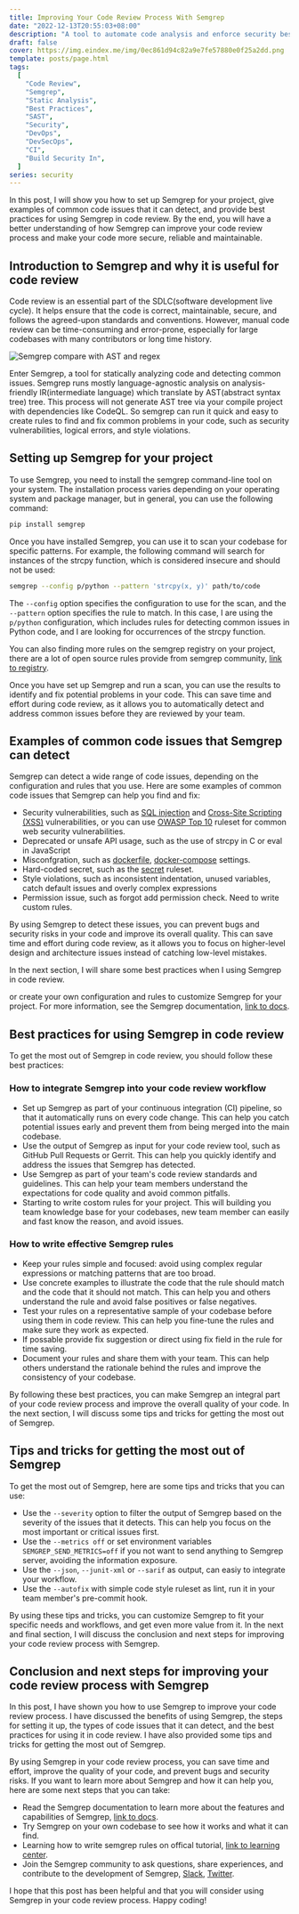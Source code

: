 ```yaml
---
title: Improving Your Code Review Process With Semgrep
date: "2022-12-13T20:55:03+08:00"
description: "A tool to automate code analysis and enforce security best practices. Helps developers write better code faster."
draft: false
cover: https://img.eindex.me/img/0ec861d94c82a9e7fe57880e0f25a2dd.png
template: posts/page.html
tags:
  [
    "Code Review",
    "Semgrep",
    "Static Analysis",
    "Best Practices",
    "SAST",
    "Security",
    "DevOps",
    "DevSecOps",
    "CI",
    "Build Security In",
  ]
series: security
---
```


In this post, I will show you how to set up Semgrep for your project, give examples of common code issues that it can detect, and provide best practices for using Semgrep in code review. By the end, you will have a better understanding of how Semgrep can improve your code review process and make your code more secure, reliable and maintainable.

## Introduction to Semgrep and why it is useful for code review

Code review is an essential part of the SDLC(software development live cycle). It helps ensure that the code is correct, maintainable, secure, and follows the agreed-upon standards and conventions. However, manual code review can be time-consuming and error-prone, especially for large codebases with many contributors or long time history.

<more />

![Semgrep compare with AST and regex](https://img.eindex.me/img/e23bd0bbaf9d2513d3d26042b1aa702b.png)

Enter Semgrep, a tool for statically analyzing code and detecting common issues. Semgrep runs mostly language-agnostic analysis on analysis-friendly IR(intermediate language) which translate by AST(abstract syntax tree) tree. This process will not generate AST tree via your compile project with dependencies like CodeQL. So semgrep can run it quick and easy to create rules to find and fix common problems in your code, such as security vulnerabilities, logical errors, and style violations.

## Setting up Semgrep for your project

To use Semgrep, you need to install the semgrep command-line tool on your system. The installation process varies depending on your operating system and package manager, but in general, you can use the following command:

```bash
pip install semgrep
```

Once you have installed Semgrep, you can use it to scan your codebase for specific patterns. For example, the following command will search for instances of the strcpy function, which is considered insecure and should not be used:

```bash
semgrep --config p/python --pattern 'strcpy(x, y)' path/to/code
```

The `--config` option specifies the configuration to use for the scan, and the `--pattern` option specifies the rule to match. In this case, I are using the `p/python` configuration, which includes rules for detecting common issues in Python code, and I are looking for occurrences of the strcpy function.

You can also finding more rules on the semgrep registry on your project, there are a lot of open source rules provide from semgrep community, [link to registry](https://semgrep.dev/explore).

Once you have set up Semgrep and run a scan, you can use the results to identify and fix potential problems in your code. This can save time and effort during code review, as it allows you to automatically detect and address common issues before they are reviewed by your team.

## Examples of common code issues that Semgrep can detect

Semgrep can detect a wide range of code issues, depending on the configuration and rules that you use. Here are some examples of common code issues that Semgrep can help you find and fix:

- Security vulnerabilities, such as [SQL injection](https://semgrep.dev/p/sql-injection) and [Cross-Site Scripting (XSS)](https://semgrep.dev/p/xss) vulnerabilities, or you can use [OWASP Top 10](https://semgrep.dev/p/owasp-top-ten) ruleset for common web security vulnerabilities.
- Deprecated or unsafe API usage, such as the use of strcpy in C or eval in JavaScript
- Misconfgration, such as [dockerfile](https://semgrep.dev/p/dockerfile), [docker-compose](https://semgrep.dev/p/docker-compose) settings.
- Hard-coded secret, such as the [secret](https://semgrep.dev/p/secrets) ruleset.
- Style violations, such as inconsistent indentation, unused variables, catch default issues and overly complex expressions
- Permission issue, such as forgot add permission check. Need to write custom rules.

By using Semgrep to detect these issues, you can prevent bugs and security risks in your code and improve its overall quality. This can save time and effort during code review, as it allows you to focus on higher-level design and architecture issues instead of catching low-level mistakes.

In the next section, I will share some best practices when I using Semgrep in code review.

or create your own configuration and rules to customize Semgrep for your project. For more information, see the Semgrep documentation, [link to docs](https://semgrep.dev/docs/writing-rules/overview/).

## Best practices for using Semgrep in code review

To get the most out of Semgrep in code review, you should follow these best practices:

### How to integrate Semgrep into your code review workflow

- Set up Semgrep as part of your continuous integration (CI) pipeline, so that it automatically runs on every code change. This can help you catch potential issues early and prevent them from being merged into the main codebase.
- Use the output of Semgrep as input for your code review tool, such as GitHub Pull Requests or Gerrit. This can help you quickly identify and address the issues that Semgrep has detected.
- Use Semgrep as part of your team's code review standards and guidelines. This can help your team members understand the expectations for code quality and avoid common pitfalls.
- Starting to write costom rules for your project. This will building you team knowledge base for your codebases, new team member can easily and fast know the reason, and avoid issues.

### How to write effective Semgrep rules

- Keep your rules simple and focused: avoid using complex regular expressions or matching patterns that are too broad.
- Use concrete examples to illustrate the code that the rule should match and the code that it should not match. This can help you and others understand the rule and avoid false positives or false negatives.
- Test your rules on a representative sample of your codebase before using them in code review. This can help you fine-tune the rules and make sure they work as expected.
- If possable provide fix suggestion or direct using fix field in the rule for time saving.
- Document your rules and share them with your team. This can help others understand the rationale behind the rules and improve the consistency of your codebase.

By following these best practices, you can make Semgrep an integral part of your code review process and improve the overall quality of your code. In the next section, I will discuss some tips and tricks for getting the most out of Semgrep.

## Tips and tricks for getting the most out of Semgrep

To get the most out of Semgrep, here are some tips and tricks that you can use:

- Use the `--severity` option to filter the output of Semgrep based on the severity of the issues that it detects. This can help you focus on the most important or critical issues first.
- Use the `--metrics off` or set environment variables `SEMGREP_SEND_METRICS=off` if you not want to send anything to Semgrep server, avoiding the information exposure.
- Use the `--json`, `--junit-xml` or `--sarif` as output, can easiy to integrate your workflow.
- Use the `--autofix` with simple code style ruleset as lint, run it in your team member's pre-commit hook.

By using these tips and tricks, you can customize Semgrep to fit your specific needs and workflows, and get even more value from it. In the next and final section, I will discuss the conclusion and next steps for improving your code review process with Semgrep.

## Conclusion and next steps for improving your code review process with Semgrep

In this post, I have shown you how to use Semgrep to improve your code review process. I have discussed the benefits of using Semgrep, the steps for setting it up, the types of code issues that it can detect, and the best practices for using it in code review. I have also provided some tips and tricks for getting the most out of Semgrep.

By using Semgrep in your code review process, you can save time and effort, improve the quality of your code, and prevent bugs and security risks. If you want to learn more about Semgrep and how it can help you, here are some next steps that you can take:

- Read the Semgrep documentation to learn more about the features and capabilities of Semgrep, [link to docs](https://semgrep.dev/docs/).
- Try Semgrep on your own codebase to see how it works and what it can find.
- Learning how to write semgrep rules on offical tutorial, [link to learning center](https://semgrep.dev/learn).
- Join the Semgrep community to ask questions, share experiences, and contribute to the development of Semgrep, [Slack](https://r2c.dev/slack), [Twitter](https://twitter.com/r2cdev).

I hope that this post has been helpful and that you will consider using Semgrep in your code review process. Happy coding!
